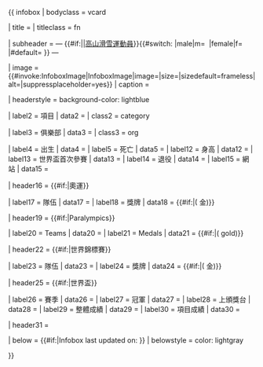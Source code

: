 {{ infobox
| bodyclass = vcard

| title       = {{{name|<includeonly>{{PAGENAME}}</includeonly>}}}
| titleclass  = fn

| subheader = —&nbsp;<span class="role">{{#if:{{{role|}}}|{{{role}}}|[[高山滑雪|高山滑雪運動員]]}}</span>{{#switch:{{lc:{{{gender|}}}}} |male|m=&nbsp;{{abbr|&#9794;|male|class=gender}} |female|f=&nbsp;{{abbr|&#9792;|female|class=gender}} |#default= }}&nbsp;—

| image       = {{#invoke:InfoboxImage|InfoboxImage|image={{{image|}}}|size={{{image_size|}}}|sizedefault=frameless|alt={{{alt|}}}|suppressplaceholder=yes}}
| caption     = {{{caption|}}}

| headerstyle = background-color: lightblue

| label2      = 項目
| data2       = {{{disciplines|}}}
| class2      = category

| label3      = 俱樂部
| data3       = {{{club|}}}
| class3      = org

| label4      = 出生
| data4       = {{br separated entries|{{{birth_date|}}}|{{{birth_place|}}} }} 
| label5      = 死亡
| data5       = {{br separated entries|{{{death_date|}}}|{{{death_place|}}} }} 
| label12     = 身高
| data12      = {{{height|}}}
| label13     = 世界盃首次參賽
| data13      = {{{wcdebut|}}}
| label14     = 退役
| data14      = {{{retired|}}}
| label15     = 網站
| data15      = {{{website|}}}

| header16    = {{#if:{{{olympicteams|}}}{{{olympicmedals|}}}|奧運}}

| label17     = 隊伍
| data17      = {{{olympicteams|}}}
| label18     = 獎牌
| data18      = {{{olympicmedals|}}} {{#if:{{{olympicgolds|}}}|({{{olympicgolds}}} 金)}}

| header19    = {{#if:{{{paralympicteams|}}}{{{paralympicmedals|}}}|Paralympics}}

| label20     = Teams
| data20      = {{{paralympicteams|}}}
| label21     = Medals
| data21      = {{{paralympicmedals|}}} {{#if:{{{paralympicgolds|}}}|({{{paralympicgolds}}} gold)}}

| header22    = {{#if:{{{worldsteams|}}}{{{worldsmedals|}}}|世界錦標賽}}

| label23     = 隊伍
| data23      = {{{worldsteams|}}}
| label24     = 獎牌
| data24      = {{{worldsmedals|}}} {{#if:{{{worldsgolds|}}}|({{{worldsgolds}}} 金)}}

| header25    = {{#if:{{{wcseasons|}}}{{{wcwins|}}}{{{wcpodiums|}}}{{{wcoveralls|}}}{{{wctitles|}}}|世界盃}}

| label26     = 賽季
| data26      = {{{wcseasons|}}}
| label27     = 冠軍
| data27      = {{{wcwins|}}}
| label28     = 上頒獎台
| data28      = {{{wcpodiums|}}}
| label29     = 整體成績
| data29      = {{{wcoveralls|}}}
| label30     = 項目成績
| data30      = {{{wctitles|}}}

| header31    = {{Infobox medal templates
  |medals = {{{medaltemplates|}}}
  |expand = {{{show-medals|}}}
  }}

| below       = {{#if:{{{updated|}}}|Infobox last updated on: {{{updated}}} }}
| belowstyle  = color: lightgray

}}<noinclude>
{{documentation}}
<!-- please place category and language links on the /doc sub-page, not here -->
</noinclude>